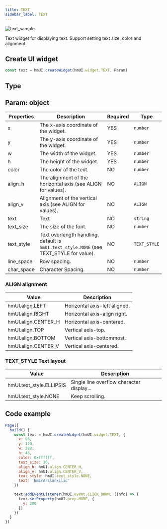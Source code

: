 ```yaml
---
title: TEXT
sidebar_label: TEXT
---
```


![text_sample](/img/api/text_sample.jpg)

Text widget for displaying text. Support setting text size, color and alignment.

## Create UI widget

```js
const text = hmUI.createWidget(hmUI.widget.TEXT, Param)
```

## Type

## Param: object

| Properties | Description                                                                             | Required | Type         |
| ---------- | --------------------------------------------------------------------------------------- | -------- | ------------ |
| x          | The x-axis coordinate of the widget.                                                 | YES      | `number`     |
| y          | The y-axis coordinate of the widget.                                                 | YES      | `number`     |
| w          | The width of the widget.                                                             | YES      | `number`     |
| h          | The height of the widget.                                                            | YES      | `number`     |
| color      | The color of the text.                                                                  | NO       | `number`     |
| align_h    | The alignment of the horizontal axis (see ALIGN for values).                            | NO       | `ALIGN`      |
| align_v    | Alignment of the vertical axis (see ALIGN for values).                                  | NO       | `ALIGN`      |
| text       | Text                                                                                    | NO       | `string`     |
| text_size  | The size of the font.                                                                   | NO       | `number`     |
| text_style | Text overlength handling, default is `hmUI.text_style.NONE` (see TEXT_STYLE for value). | NO       | `TEXT_STYLE` |
| line_space | Row spacing.                                                                            | NO       | `number`     |
| char_space | Character Spacing.                                                                      | NO       | `number`     |

### ALIGN alignment

| Value               | Description                   |
| ------------------- | ----------------------------- |
| hmUI.align.LEFT     | Horizontal axis-left aligned. |
| hmUI.align.RIGHT    | Horizontal axis-align right.  |
| hmUI.align.CENTER_H | Horizontal axis-centered.     |
| hmUI.align.TOP      | Vertical axis-top.            |
| hmUI.align.BOTTOM   | Vertical axis-bottommost.     |
| hmUI.align.CENTER_V | Vertical axis-centered.       |

### TEXT_STYLE Text layout

| Value                     | Description                               |
| ------------------------- | ----------------------------------------- |
| hmUI.text_style.ELLIPSIS  | Single line overflow character display... |
| hmUI.text_style.NONE      | Keep scrolling.                           |

## Code example

```js
Page({
  build() {
    const text = hmUI.createWidget(hmUI.widget.TEXT, {
      x: 96,
      y: 120,
      w: 288,
      h: 46,
      color: 0xffffff,
      text_size: 36,
      align_h: hmUI.align.CENTER_H,
      align_v: hmUI.align.CENTER_V,
      text_style: hmUI.text_style.NONE,
      text: 'EmirArslankilic'
    })

    text.addEventListener(hmUI.event.CLICK_DOWN, (info) => {
      text.setProperty(hmUI.prop.MORE, {
        y: 200
      })
    })
  }
})
```
